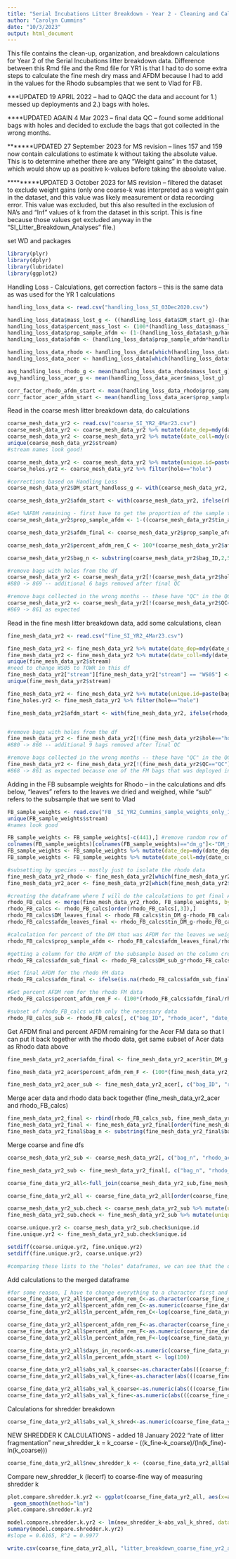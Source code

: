 ```yaml
---
title: "Serial Incubations Litter Breakdown - Year 2 - Cleaning and Calculations"
author: "Carolyn Cummins"
date: "10/3/2023"
output: html_document
---
```


This file contains the clean-up, organization, and breakdown calculations for Year 2 of the Serial Incubations litter breakdown data. Difference between this Rmd file and the Rmd file for YR1 is that I had to do some extra steps to calculate the fine mesh dry mass and AFDM because I had to add in the values for the Rhodo subsamples that we sent to Vlad for FB.

***UPDATED 19 APRIL 2022 --  had to QAQC the data and account for 1.) messed up deployments and 2.) bags with holes.

****UPDATED AGAIN 4 Mar 2023 -- final data QC -- found some additional bags with holes and decided to exclude the bags that got collected in the wrong months.

*******UPDATED 27 September 2023 for MS revision -- lines 157 and 159 now contain calculations to estimate k without taking the absolute value. This is to determine whether there are any "Weight gains" in the dataset, which would show up as positive k-values before taking the absolute value.

*********UPDATED 3 October 2023 for MS revision -- filtered the dataset to exclude weight gains (only one coarse-k was interpreted as a weight gain in the dataset, and this value was likely measurement or data recording error. This value was excluded, but this also resulted in the exclusion of NA's and "Inf" values of k from the dataset in this script. This is fine because those values get excluded anyway in the "SI_Litter_Breakdown_Analyses" file.)

set WD and packages
```r
library(plyr)
library(dplyr)
library(lubridate)
library(ggplot2)
```


Handling Loss - Calculations, get correction factors -- this is the same data as was used for the YR 1 calculations
```r
handling_loss_data <- read.csv("handling_loss_SI_03Dec2020.csv")

handling_loss_data$mass_lost_g <- ((handling_loss_data$DM_start_g)-(handling_loss_data$DM_end_g))
handling_loss_data$percent_mass_lost <- (100*(handling_loss_data$mass_lost_g/handling_loss_data$DM_start_g)) 
handling_loss_data$prop_sample_afdm <- (1-(handling_loss_data$ash_g/handling_loss_data$subsample_g))
handling_loss_data$afdm <- (handling_loss_data$prop_sample_afdm*handling_loss_data$DM_end_g)

handling_loss_data_rhodo <- handling_loss_data[which(handling_loss_data$rhodo_acer=="R"),] 
handling_loss_data_acer <- handling_loss_data[which(handling_loss_data$rhodo_acer=="A"),]

avg_handling_loss_rhodo_g <- mean(handling_loss_data_rhodo$mass_lost_g)
avg_handling_loss_acer_g <- mean(handling_loss_data_acer$mass_lost_g)

corr_factor_rhodo_afdm_start <- mean(handling_loss_data_rhodo$prop_sample_afdm)
corr_factor_acer_afdm_start <- mean(handling_loss_data_acer$prop_sample_afdm)
```


Read in the coarse mesh litter breakdown data, do calculations
```r
coarse_mesh_data_yr2 <- read.csv("coarse_SI_YR2_4Mar23.csv")
coarse_mesh_data_yr2 <- coarse_mesh_data_yr2 %>% mutate(date_dep=mdy(date_dep))
coarse_mesh_data_yr2 <- coarse_mesh_data_yr2 %>% mutate(date_coll=mdy(date_coll))
unique(coarse_mesh_data_yr2$stream)
#stream names look good!

coarse_mesh_data_yr2 <- coarse_mesh_data_yr2 %>% mutate(unique.id=paste(bag_ID, rhodo_acer, date_dep, date_coll, stream, sep="/"))
coarse_holes.yr2 <- coarse_mesh_data_yr2 %>% filter(hole=="hole")

#corrections based on Handling Loss
coarse_mesh_data_yr2$DM_start_handloss_g <- with(coarse_mesh_data_yr2, ifelse(rhodo_acer %in% "R",(DM_start_g-avg_handling_loss_rhodo_g), DM_start_g-avg_handling_loss_acer_g))

coarse_mesh_data_yr2$afdm_start <- with(coarse_mesh_data_yr2, ifelse(rhodo_acer %in% "R",(DM_start_handloss_g*corr_factor_rhodo_afdm_start), DM_start_handloss_g*corr_factor_acer_afdm_start))

#Get %AFDM remaining - first have to get the proportion of the sample that was AFDM, then apply this to the final dry mass, then divide this by the starting AFDM and multiply by 100
coarse_mesh_data_yr2$prop_sample_afdm <- 1-((coarse_mesh_data_yr2$tin_ash_g-coarse_mesh_data_yr2$tin_g)/(coarse_mesh_data_yr2$tin_DM_g-coarse_mesh_data_yr2$tin_g))

coarse_mesh_data_yr2$afdm_final <- coarse_mesh_data_yr2$prop_sample_afdm*coarse_mesh_data_yr2$DM_end_g

coarse_mesh_data_yr2$percent_afdm_rem_C <- 100*(coarse_mesh_data_yr2$afdm_final/coarse_mesh_data_yr2$afdm_start)

coarse_mesh_data_yr2$bag_n <- substring(coarse_mesh_data_yr2$bag_ID,2,5) #this is so I can merge coarse and fine by bag #

#remove bags with holes from the df
coarse_mesh_data_yr2 <- coarse_mesh_data_yr2[!(coarse_mesh_data_yr2$hole=="hole"),]
#880 -> 869 -- additional 6 bags removed after final QC

#remove bags collected in the wrong months -- these have "QC" in the QC column
coarse_mesh_data_yr2 <- coarse_mesh_data_yr2[!(coarse_mesh_data_yr2$QC=="QC"),]
#869 -> 861 as expected

```


Read in the fine mesh litter breakdown data, add some calculations, clean
```r
fine_mesh_data_yr2 <- read.csv("fine_SI_YR2_4Mar23.csv")

fine_mesh_data_yr2 <- fine_mesh_data_yr2 %>% mutate(date_dep=mdy(date_dep))
fine_mesh_data_yr2 <- fine_mesh_data_yr2 %>% mutate(date_coll=mdy(date_coll))
unique(fine_mesh_data_yr2$stream)
#need to change WS05 to TOWR in this df
fine_mesh_data_yr2["stream"][fine_mesh_data_yr2["stream"] == "WS05"] <- "TOWR"
unique(fine_mesh_data_yr2$stream)

fine_mesh_data_yr2 <- fine_mesh_data_yr2 %>% mutate(unique.id=paste(bag_ID, rhodo_acer, date_dep, date_coll, stream, sep="/"))
fine_holes.yr2 <- fine_mesh_data_yr2 %>% filter(hole=="hole")

fine_mesh_data_yr2$afdm_start <- with(fine_mesh_data_yr2, ifelse(rhodo_acer %in% "R",(DM_start_g*corr_factor_rhodo_afdm_start), DM_start_g*corr_factor_acer_afdm_start))


#remove bags with holes from the df
fine_mesh_data_yr2 <- fine_mesh_data_yr2[!(fine_mesh_data_yr2$hole=="hole"),]
#880 -> 868 -- additional 9 bags removed after final QC

#remove bags collected in the wrong months -- these have "QC" in the QC column
fine_mesh_data_yr2 <- fine_mesh_data_yr2[!(fine_mesh_data_yr2$QC=="QC"),]
#868 -> 861 as expected because one of the FM bags that was deployed in the wrong month had a hole.

```


Adding in the FB subsample weights for Rhodo -- in the calculations and dfs below, "leaves" refers to the leaves we dried and weighed, while "sub" refers to the subsample that we sent to Vlad
```r

FB_sample_weights <- read.csv("FB _SI_YR2_Cummins_sample_weights_only_11Dec2020.csv") 
unique(FB_sample_weights$stream)
#names look good

FB_sample_weights <- FB_sample_weights[-c(441),] #remove random row of NAs in the FB data
colnames(FB_sample_weights)[colnames(FB_sample_weights)=="dm_g"]<-"DM_sub_g"
FB_sample_weights <- FB_sample_weights %>% mutate(date_dep=mdy(date_dep))
FB_sample_weights <- FB_sample_weights %>% mutate(date_coll=mdy(date_coll))

#subsetting by species -- mostly just to isolate the rhodo data
fine_mesh_data_yr2_rhodo <- fine_mesh_data_yr2[which(fine_mesh_data_yr2$rhodo_acer=="R"),]
fine_mesh_data_yr2_acer <- fine_mesh_data_yr2[which(fine_mesh_data_yr2$rhodo_acer=="A"),]

#creating the dataframe where I will do the calculations to get final AFDM for the rhodo samples
rhodo_FB_calcs <- merge(fine_mesh_data_yr2_rhodo, FB_sample_weights, by = c("stream", "date_dep", "date_coll", "bag_ID"))
rhodo_FB_calcs <- rhodo_FB_calcs[order(rhodo_FB_calcs[,3]),]
rhodo_FB_calcs$DM_leaves_final <- rhodo_FB_calcs$tin_DM_g-rhodo_FB_calcs$tin_g
rhodo_FB_calcs$afdm_leaves_final <- rhodo_FB_calcs$tin_DM_g-rhodo_FB_calcs$tin_ash_g

#calculation for percent of the DM that was AFDM for the leaves we weighed in the Rosemond lab
rhodo_FB_calcs$prop_sample_afdm <- rhodo_FB_calcs$afdm_leaves_final/rhodo_FB_calcs$DM_leaves_final

#getting a column for the AFDM of the subsample based on the column created in the previous line of code ("prop_sample_AFDM")
rhodo_FB_calcs$afdm_sub_final <- rhodo_FB_calcs$DM_sub_g*rhodo_FB_calcs$prop_sample_afdm

#Get final AFDM for the rhodo FM data
rhodo_FB_calcs$afdm_final <- ifelse(is.na(rhodo_FB_calcs$afdm_sub_final), rhodo_FB_calcs$afdm_leaves_final, (rhodo_FB_calcs$afdm_sub_final+rhodo_FB_calcs$afdm_leaves_final))

#Get percent AFDM rem for the rhodo FM data
rhodo_FB_calcs$percent_afdm_rem_F <- (100*(rhodo_FB_calcs$afdm_final/rhodo_FB_calcs$afdm_start))

#subset of rhodo_FB_calcs with only the necessary data
rhodo_FB_calcs_sub <- rhodo_FB_calcs[, c("bag_ID", "rhodo_acer", "date_dep", "date_coll", "stream", "percent_afdm_rem_F")]

```


Get AFDM final and percent AFDM remaining for the Acer FM data so that I can put it back together with the rhodo data, get same subset of Acer data as Rhodo data above
```r

fine_mesh_data_yr2_acer$afdm_final <- fine_mesh_data_yr2_acer$tin_DM_g-fine_mesh_data_yr2_acer$tin_ash_g

fine_mesh_data_yr2_acer$percent_afdm_rem_F <- (100*(fine_mesh_data_yr2_acer$afdm_final/fine_mesh_data_yr2_acer$afdm_start))

fine_mesh_data_yr2_acer_sub <- fine_mesh_data_yr2_acer[, c("bag_ID", "rhodo_acer", "date_dep", "date_coll", "stream", "percent_afdm_rem_F")]

```


Merge acer data and rhodo data back together (fine_mesh_data_yr2_acer and rhodo_FB_calcs)
```r

fine_mesh_data_yr2_final <- rbind(rhodo_FB_calcs_sub, fine_mesh_data_yr2_acer_sub)
fine_mesh_data_yr2_final <- fine_mesh_data_yr2_final[order(fine_mesh_data_yr2_final[,3]),]
fine_mesh_data_yr2_final$bag_n <- substring(fine_mesh_data_yr2_final$bag_ID,2,5) #this is so I can merge coarse and fine by bag #

```


Merge coarse and fine dfs
```r

coarse_mesh_data_yr2_sub <- coarse_mesh_data_yr2[, c("bag_n", "rhodo_acer", "date_dep", "date_coll", "stream", "percent_afdm_rem_C")]

fine_mesh_data_yr2_sub <- fine_mesh_data_yr2_final[, c("bag_n", "rhodo_acer", "date_dep", "date_coll", "stream", "percent_afdm_rem_F")]

coarse_fine_data_yr2_all<-full_join(coarse_mesh_data_yr2_sub,fine_mesh_data_yr2_sub, by=c("bag_n","rhodo_acer", "date_dep", "date_coll", "stream"))

coarse_fine_data_yr2_all <- coarse_fine_data_yr2_all[order(coarse_fine_data_yr2_all[,3]),] 

```



```r

coarse_mesh_data_yr2_sub.check <- coarse_mesh_data_yr2_sub %>% mutate(unique.id=paste(bag_n, rhodo_acer, date_dep, date_coll, stream, sep="/"))
fine_mesh_data_yr2_sub.check <- fine_mesh_data_yr2_sub %>% mutate(unique.id=paste(bag_n, rhodo_acer, date_dep, date_coll, stream, sep="/"))

coarse.unique.yr2 <- coarse_mesh_data_yr2_sub.check$unique.id
fine.unique.yr2 <- fine_mesh_data_yr2_sub.check$unique.id

setdiff(coarse.unique.yr2, fine.unique.yr2)
setdiff(fine.unique.yr2, coarse.unique.yr2)

#comparing these lists to the "holes" dataframes, we can see that the only ones removed from the final joined df are the 8 bags in both coarse and fine that were deployed in the wrong year and removed. There are no overlapping bags with holes in these dfs. 880-8=872, so the joined df has the correct number of observations!


```


Add calculations to the merged dataframe
```r
#for some reason, I have to change everything to a character first and then to numeric for the ln_percent_afdm_rem and k calculations...
coarse_fine_data_yr2_all$percent_afdm_rem_C<-as.character(coarse_fine_data_yr2_all$percent_afdm_rem_C)
coarse_fine_data_yr2_all$percent_afdm_rem_C<-as.numeric(coarse_fine_data_yr2_all$percent_afdm_rem_C)
coarse_fine_data_yr2_all$ln_percent_afdm_rem_C<-log(coarse_fine_data_yr2_all$percent_afdm_rem_C)

coarse_fine_data_yr2_all$percent_afdm_rem_F<-as.character(coarse_fine_data_yr2_all$percent_afdm_rem_F)
coarse_fine_data_yr2_all$percent_afdm_rem_F<-as.numeric(coarse_fine_data_yr2_all$percent_afdm_rem_F)
coarse_fine_data_yr2_all$ln_percent_afdm_rem_F<-log(coarse_fine_data_yr2_all$percent_afdm_rem_F)

coarse_fine_data_yr2_all$days_in_record<-as.numeric(coarse_fine_data_yr2_all$date_coll-coarse_fine_data_yr2_all$date_dep)
coarse_fine_data_yr2_all$ln_percent_afdm_start <- log(100)

coarse_fine_data_yr2_all$abs_val_k_coarse<-as.character(abs(((coarse_fine_data_yr2_all$ln_percent_afdm_start)-(coarse_fine_data_yr2_all$ln_percent_afdm_rem_C))/(0-coarse_fine_data_yr2_all$days_in_record)))
coarse_fine_data_yr2_all$abs_val_k_fine<-as.character(abs(((coarse_fine_data_yr2_all$ln_percent_afdm_start)-(coarse_fine_data_yr2_all$ln_percent_afdm_rem_F))/(0-coarse_fine_data_yr2_all$days_in_record)))

coarse_fine_data_yr2_all$abs_val_k_coarse<-as.numeric(abs(((coarse_fine_data_yr2_all$ln_percent_afdm_start)-(coarse_fine_data_yr2_all$ln_percent_afdm_rem_C))/(0-coarse_fine_data_yr2_all$days_in_record)))
coarse_fine_data_yr2_all$abs_val_k_fine<-as.numeric(abs(((coarse_fine_data_yr2_all$ln_percent_afdm_start)-(coarse_fine_data_yr2_all$ln_percent_afdm_rem_F))/(0-coarse_fine_data_yr2_all$days_in_record)))

```


Calculations for shredder breakdown
```r
coarse_fine_data_yr2_all$abs_val_k_shred<-as.numeric(coarse_fine_data_yr2_all$abs_val_k_coarse-coarse_fine_data_yr2_all$abs_val_k_fine)

```


NEW SHREDDER K CALCULATIONS - added 18 January 2022
"rate of litter fragmentation"
new_shredder_k = k_coarse - ((k_fine-k_coarse)/(ln(k_fine)-ln(k_coarse)))
```r
coarse_fine_data_yr2_all$new_shredder_k <- (coarse_fine_data_yr2_all$abs_val_k_coarse - ((coarse_fine_data_yr2_all$abs_val_k_fine-coarse_fine_data_yr2_all$abs_val_k_coarse)/(log(coarse_fine_data_yr2_all$abs_val_k_fine)-log(coarse_fine_data_yr2_all$abs_val_k_coarse))))
```


Compare new_shredder_k (lecerf) to coarse-fine way of measuring shredder k
```r

plot.compare.shredder.k.yr2 <- ggplot(coarse_fine_data_yr2_all, aes(x=abs_val_k_shred, y=new_shredder_k)) + theme_classic() + geom_point() +
  geom_smooth(method="lm")
plot.compare.shredder.k.yr2

model.compare.shredder.k.yr2 <- lm(new_shredder_k~abs_val_k_shred, data=coarse_fine_data_yr2_all)
summary(model.compare.shredder.k.yr2)
#slope = 0.6165, R^2 = 0.9977

```


```r

write.csv(coarse_fine_data_yr2_all, "litter_breakdown_coarse_fine_yr2_all.4Mar23.csv")

```


